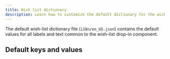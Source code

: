 ```yaml
---
title: Wish list dictionary
description: Learn how to customize the default dictionary for the wish list drop-in component.
---
```



The default wish-list dictionary file (`i18n/en_US.json`) contains the default values for all labels and text common to the wish-list drop-in component.

## Default keys and values

<CodeInclude code={dictionary} title="en_US.json" lang="ts" />